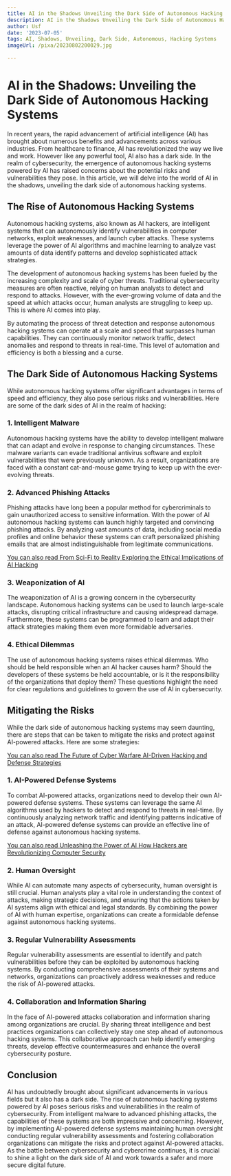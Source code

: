```yaml
---
title: AI in the Shadows Unveiling the Dark Side of Autonomous Hacking Systems
description: AI in the Shadows Unveiling the Dark Side of Autonomous Hacking Systems
author: Usf
date: '2023-07-05'
tags: AI, Shadows, Unveiling, Dark Side, Autonomous, Hacking Systems
imageUrl: /pixa/20230802200029.jpg

---
```

# AI in  the Shadows: Unveiling the Dark Side  of  Autonomous  Hacking Systems

In recent years, the rapid advancement of artificial intelligence (AI) has brought about numerous benefits and advancements  across various industries. From healthcare to finance,  AI has revolutionized  the way we live and work. However like any  powerful tool, AI also has a dark side. In  the  realm of cybersecurity, the emergence of  autonomous hacking systems powered by AI has raised concerns  about the potential risks and vulnerabilities they pose. In this article,  we will delve  into the world of AI in the shadows, unveiling the dark side of  autonomous hacking systems.

## The Rise  of  Autonomous Hacking Systems

Autonomous hacking systems,  also  known as AI hackers, are intelligent systems that can autonomously identify vulnerabilities in computer networks, exploit weaknesses, and launch cyber attacks. These systems leverage the power of AI algorithms and machine  learning to analyze vast amounts of data identify patterns  and develop sophisticated attack strategies.

The development of autonomous hacking systems has been fueled by  the increasing complexity and scale of cyber threats. Traditional cybersecurity measures are often reactive, relying on human analysts to detect and respond to attacks. However, with the ever-growing volume of data and the speed at  which attacks occur, human analysts are  struggling to keep up. This is where AI  comes into  play.

By automating the process of threat detection and response autonomous hacking systems can operate at a scale and speed that surpasses human capabilities. They can continuously monitor network traffic, detect anomalies and respond  to threats in real-time. This level of automation  and efficiency is  both a blessing and a curse.

##  The Dark Side of  Autonomous  Hacking Systems

While  autonomous  hacking systems offer significant advantages in terms of speed and efficiency, they also pose serious risks and vulnerabilities. Here are some of the dark sides of AI in the realm of hacking:

### 1. Intelligent Malware

Autonomous hacking systems have the ability to develop intelligent malware that can adapt  and evolve in response to changing circumstances. These malware variants can evade traditional antivirus software and exploit vulnerabilities that were previously unknown. As a result, organizations are faced with a constant cat-and-mouse game trying to keep up  with the ever-evolving threats.

### 2. Advanced Phishing Attacks

Phishing attacks have long been a popular method for cybercriminals to gain unauthorized access to sensitive information. With the  power of AI autonomous hacking systems can launch highly targeted and convincing phishing attacks.  By analyzing vast  amounts of data, including social media profiles and online behavior  these systems can craft personalized phishing emails that are almost indistinguishable from legitimate communications.

[You can also read From Sci-Fi to Reality Exploring the Ethical Implications of  AI Hacking](From%20Sci-Fi%20to%20Reality%20Exploring%20the%20Ethical%20Implications%20of%20AI%20Hacking)


### 3. Weaponization of AI

The  weaponization of AI is a growing concern in the cybersecurity landscape. Autonomous hacking systems can be used to launch  large-scale attacks, disrupting critical infrastructure and causing widespread damage.  Furthermore,  these systems can be programmed to learn and adapt their attack strategies making them even  more formidable adversaries.

### 4. Ethical Dilemmas

The use of autonomous hacking  systems raises ethical dilemmas.  Who should be  held responsible when  an AI hacker causes harm? Should the developers of these systems  be held  accountable, or is it the  responsibility of the organizations that deploy them?  These questions highlight the need for clear regulations and guidelines to  govern the use of AI  in cybersecurity.

##  Mitigating the Risks

While the dark side of autonomous hacking systems may seem daunting, there are steps that can be taken  to mitigate the risks and protect against AI-powered attacks. Here are some strategies:

[You can also read The Future of  Cyber Warfare AI-Driven Hacking and Defense Strategies](The%20Future%20of%20Cyber%20Warfare%20AI-Driven%20Hacking%20and%20Defense%20Strategies)


### 1. AI-Powered  Defense Systems

To combat AI-powered attacks, organizations need  to develop their own AI-powered defense  systems. These systems  can leverage  the same AI algorithms used by  hackers to detect and respond to threats in real-time. By continuously analyzing network traffic  and identifying patterns indicative of an attack, AI-powered defense systems can provide an effective line of defense against autonomous hacking systems.

[You can also read Unleashing the Power of AI How Hackers are Revolutionizing Computer Security](Unleashing%20the%20Power%20of%20AI%20How%20Hackers%20are%20Revolutionizing%20Computer%20Security)


### 2. Human Oversight

While AI can automate many aspects of cybersecurity, human  oversight is still crucial.  Human analysts play a vital  role in understanding  the context  of attacks, making strategic  decisions, and ensuring  that the actions  taken by AI systems  align  with ethical and legal standards. By combining the power  of AI  with human expertise, organizations can create a formidable defense against autonomous hacking systems.

### 3. Regular Vulnerability Assessments

Regular vulnerability assessments are essential to identify and patch  vulnerabilities before they can be exploited by  autonomous hacking systems. By conducting comprehensive assessments of their systems and networks, organizations  can proactively address weaknesses and reduce the risk of AI-powered attacks.

### 4. Collaboration and Information Sharing

In the face of AI-powered attacks collaboration and information  sharing among organizations are  crucial. By sharing threat  intelligence and best practices organizations can collectively stay one step ahead of autonomous hacking systems. This collaborative approach can  help identify emerging threats, develop effective  countermeasures and enhance the overall cybersecurity posture.

## Conclusion

AI has undoubtedly brought about significant advancements in various fields but it also has a dark side. The rise of autonomous hacking systems powered by AI poses serious risks and vulnerabilities in the realm of  cybersecurity. From intelligent malware to advanced phishing  attacks, the capabilities of these systems are both impressive and concerning. However, by implementing AI-powered defense systems maintaining human oversight conducting  regular  vulnerability assessments and fostering collaboration  organizations can mitigate  the risks and  protect against AI-powered attacks. As the battle between cybersecurity and cybercrime continues,  it is crucial to shine a light on the dark side of AI and work towards a safer and more secure digital future.
